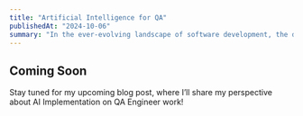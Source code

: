 ```yaml
---
title: "Artificial Intelligence for QA"
publishedAt: "2024-10-06"
summary: "In the ever-evolving landscape of software development, the debate between dynamic and static typing continues to be a hot topic."
---
```


## Coming Soon

Stay tuned for my upcoming blog post, where I’ll share my perspective about AI Implementation on QA Engineer work!
